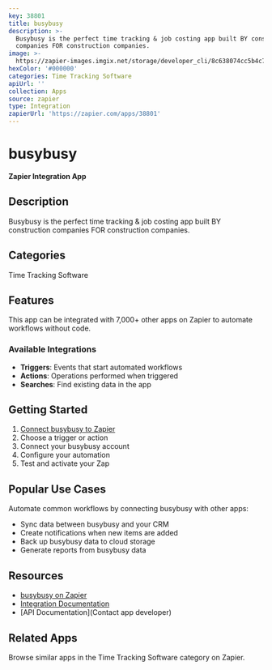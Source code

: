 ```yaml
---
key: 38801
title: busybusy
description: >-
  Busybusy is the perfect time tracking & job costing app built BY construction
  companies FOR construction companies.
image: >-
  https://zapier-images.imgix.net/storage/developer_cli/8c638074cc5b4c7fa1ad01cbf6dc2eaf.png?auto=format%2Ccompress&ixlib=python-3.0.0&q=50
hexColor: '#000000'
categories: Time Tracking Software
apiUrl: ''
collection: Apps
source: zapier
type: Integration
zapierUrl: 'https://zapier.com/apps/38801'
---
```

# busybusy

**Zapier Integration App**

## Description

Busybusy is the perfect time tracking & job costing app built BY construction companies FOR construction companies.

## Categories

Time Tracking Software

## Features

This app can be integrated with 7,000+ other apps on Zapier to automate workflows without code.

### Available Integrations

- **Triggers**: Events that start automated workflows
- **Actions**: Operations performed when triggered
- **Searches**: Find existing data in the app

## Getting Started

1. [Connect busybusy to Zapier](https://zapier.com/apps/38801)
2. Choose a trigger or action
3. Connect your busybusy account
4. Configure your automation
5. Test and activate your Zap

## Popular Use Cases

Automate common workflows by connecting busybusy with other apps:

- Sync data between busybusy and your CRM
- Create notifications when new items are added
- Back up busybusy data to cloud storage
- Generate reports from busybusy data

## Resources

- [busybusy on Zapier](https://zapier.com/apps/38801)
- [Integration Documentation](https://zapier.com/apps/38801/integrations)
- [API Documentation](Contact app developer)

## Related Apps

Browse similar apps in the Time Tracking Software category on Zapier.
